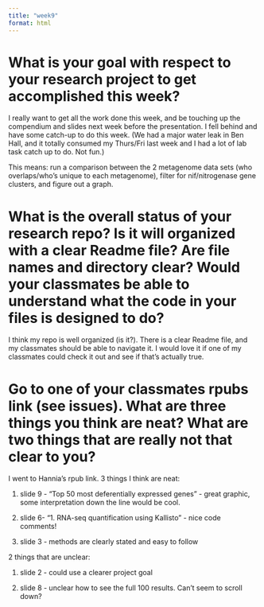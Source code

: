```yaml
---
title: "week9"
format: html
---
```


# What is your goal with respect to your research project to get accomplished this week?
I really want to get all the work done this week, and be touching up the compendium and slides next week before the presentation. I fell behind and have some catch-up to do this week. (We had a major water leak in Ben Hall, and it totally consumed my Thurs/Fri last week and I had a lot of lab task catch up to do. Not fun.)

This means: run a comparison between the 2 metagenome data sets (who overlaps/who's unique to each metagenome), filter for nif/nitrogenase gene clusters, and figure out a graph. 

# What is the overall status of your research repo? Is it will organized with a clear Readme file? Are file names and directory clear? Would your classmates be able to understand what the code in your files is designed to do?
I think my repo is well organized (is it?). There is a clear Readme file, and my classmates should be able to navigate it. I would love it if one of my classmates could check it out and see if that's actually true. 

# Go to one of your classmates rpubs link (see issues). What are three things you think are neat? What are two things that are really not that clear to you?

I went to Hannia's rpub link. 3 things I think are neat: 

1. slide 9 - "Top 50 most deferentially expressed genes" - great graphic, some interpretation down the line would be cool. 

2. slide 6- "1. RNA-seq quantification using Kallisto" - nice code comments!

3. slide 3 - methods are clearly stated and easy to follow

2 things that are unclear: 

1. slide 2 - could use a clearer project goal

2. slide 8 - unclear how to see the full 100 results. Can't seem to scroll down?


